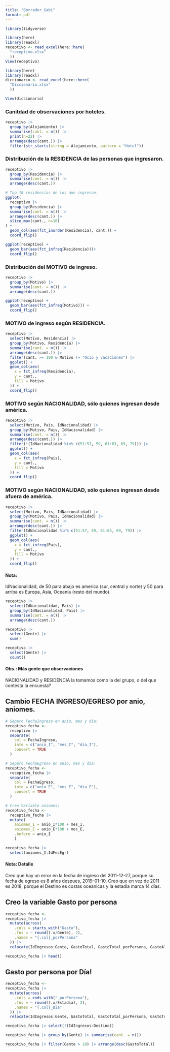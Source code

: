 ```yaml
---
title: "Borrador_Gabi"
format: pdf
---
```



```r
library(tidyverse)
```


```r
library(here)
library(readxl)
receptivo <- read_excel(here::here(
  "receptivo.xlsx"
  ))
View(receptivo)
```

```r
library(here)
library(readxl)
diccionario <- read_excel(here::here(
  "Diccionario.xlsx"
  ))

View(diccionario)
```


### Canitdad de observaciones por hoteles.
```r
receptivo |> 
  group_by(Alojamiento) |> 
  summarise(cant. = n()) |> 
  print(n=22) |> 
  arrange(desc(cant.)) |> 
  filter(str_starts(string = Alojamiento, pattern = "Hotel"))
```


### Distribución de la RESIDENCIA de las personas que ingresaron.
```r
receptivo |> 
  group_by(Residencia) |> 
  summarise(cant. = n()) |> 
  arrange(desc(cant.))
```

```r
# Top 10 residencias de los que ingresan.
ggplot(
  receptivo |> 
  group_by(Residencia) |> 
  summarise(cant. = n()) |> 
  arrange(desc(cant.)) |> 
  slice_max(cant., n=10)
) +
  geom_col(aes(fct_inorder(Residencia), cant.)) +
  coord_flip()
```

```r
ggplot(receptivo) +
  geom_bar(aes(fct_infreq(Residencia)))+
  coord_flip()
```



### Distribución del MOTIVO de ingreso.

```r
receptivo |> 
  group_by(Motivo) |> 
  summarise(cant. = n()) |> 
  arrange(desc(cant.))
```
```r
ggplot(receptivo) +
  geom_bar(aes(fct_infreq(Motivo))) +
  coord_flip()
```

### MOTIVO de ingreso según RESIDENCIA.

```r
receptivo |>
  select(Motivo, Residencia) |> 
  group_by(Motivo, Residencia) |> 
  summarise(cant. = n()) |> 
  arrange(desc(cant.)) |> 
  filter(cant. >= 100 & Motivo != "Ocio y vacaciones") |> 
  ggplot() +
  geom_col(aes(
    x = fct_infreq(Residencia),
    y = cant.,
    fill = Motivo
  )) +
  coord_flip()
```

### MOTIVO según NACIONALIDAD, sólo quienes ingresan desde américa.

```r
receptivo |>
  select(Motivo, Pais, IdNacionalidad) |> 
  group_by(Motivo, Pais, IdNacionalidad) |> 
  summarise(cant. = n()) |> 
  arrange(desc(cant.)) |> 
  filter(!(IdNacionalidad %in% c(51:57, 59, 61:63, 69, 79))) |>
  ggplot() +
  geom_col(aes(
    x = fct_infreq(Pais),
    y = cant.,
    fill = Motivo
  )) +
  coord_flip()
```

### MOTIVO según NACIONALIDAD, sólo quienes ingresan desde afuera de américa.

```r
receptivo |>
  select(Motivo, Pais, IdNacionalidad) |> 
  group_by(Motivo, Pais, IdNacionalidad) |> 
  summarise(cant. = n()) |> 
  arrange(desc(cant.)) |> 
  filter(IdNacionalidad %in% c(51:57, 59, 61:63, 69, 79)) |>
  ggplot() +
  geom_col(aes(
    x = fct_infreq(Pais),
    y = cant.,
    fill = Motivo
  )) +
  coord_flip()
```


#### Nota:
IdNacionalidad, de 50 para abajo es america (sur, central y norte) y 50 para arriba es Europa, Asia, Oceania (resto del mundo).

```r
receptivo |> 
  select(IdNacionalidad, Pais) |> 
  group_by(IdNacionalidad, Pais) |> 
  summarise(cant. = n()) |> 
  arrange(desc(cant.))
```

```r
receptivo |> 
  select(Gente) |>
  sum()
```


```r
receptivo |>
  select(Gente) |>
  count()
```
#### Obs.: Más gente que observaciones
NACIONALIDAD y RESIDENCIA la tomamos como la del grupo, o del que contesta la encuesta?


## Cambio FECHA INGRESO/EGRESO por anio, aniomes.

```r
# Separo FechaIngreso en anio, mes y día:
receptivo_fecha <-
  receptivo |> 
  separate(
    col = FechaIngreso,
    into = c("anio_I", "mes_I", "dia_I"),
    convert = TRUE
  )

# Separo FechaEgreso en anio, mes y día:
receptivo_fecha <- 
  receptivo_fecha |> 
  separate(
    col = FechaEgreso,
    into = c("anio_E", "mes_E", "dia_E"),
    convert = TRUE
  )

# Creo Variable aniomes:
receptivo_fecha <- 
  receptivo_fecha |>
  mutate(
    aniomes_I = anio_I*100 + mes_I,
    aniomes_E = anio_E*100 + mes_E,
    .before = anio_I
    )

receptivo_fecha |> 
  select(aniomes_I:IdFecEgr)
```


#### Nota: Detalle
Creo que hay un error en la fecha de ingreso del 2011-12-27, porque su fecha de egreso es 8 años despues, 2019-01-10. Creo que en vez de 2011 es 2018, porque el Destino es costas oceanicas y la estadía marca 14 días.


## Creo la variable Gasto por persona


```r
receptivo_fecha <- 
receptivo_fecha |> 
  mutate(across(
    .cols = starts_with("Gasto"),
    .fns = ~ round((.x/Gente), 2),
    .names = "{.col}_porPersona"
  )) |> 
  relocate(IdIngresos:Gente, GastoTotal, GastoTotal_porPersona, GastoAlojamiento, GastoAlojamiento_porPersona, GastoAlimentacion, GastoAlimentacion_porPersona, GastoTransporte, GastoTransporte_porPersona, GastoCultural, GastoCultural_porPersona, GastoTours, GastoTours_porPersona, GastoCompras, GastoCompras_porPersona, GastoOtros, GastoOtros_porPersona, Coef:CoefTot)
```


```r
receptivo_fecha |> head()
```



## Gasto por persona por Día!

```r
receptivo_fecha <- 
receptivo_fecha |> 
  mutate(across(
    .cols = ends_with("_porPersona"),
    .fns = ~ round((.x/Estadia), 2),
    .names = "{.col}_Dia"
  )) |> 
  relocate(IdIngresos:Gente, GastoTotal, GastoTotal_porPersona, GastoTotal_porPersona_Dia, GastoAlojamiento, GastoAlojamiento_porPersona, GastoAlojamiento_porPersona_Dia, GastoAlimentacion, GastoAlimentacion_porPersona, GastoAlimentacion_porPersona_Dia, GastoTransporte, GastoTransporte_porPersona, GastoTransporte_porPersona_Dia, GastoCultural, GastoCultural_porPersona, GastoCultural_porPersona_Dia, GastoTours, GastoTours_porPersona, GastoTours_porPersona_Dia, GastoCompras, GastoCompras_porPersona, GastoCompras_porPersona_Dia, GastoOtros, GastoOtros_porPersona, GastoOtros_porPersona_Dia, Coef:CoefTot)
```

```r
receptivo_fecha |> select(!(IdIngresos:Destino))
```














```r
receptivo_fecha |> group_by(Gente) |> summarise(cant. = n())
```


```r
receptivo_fecha |> filter(Gente > 10) |> arrange(desc(GastoTotal))
```


